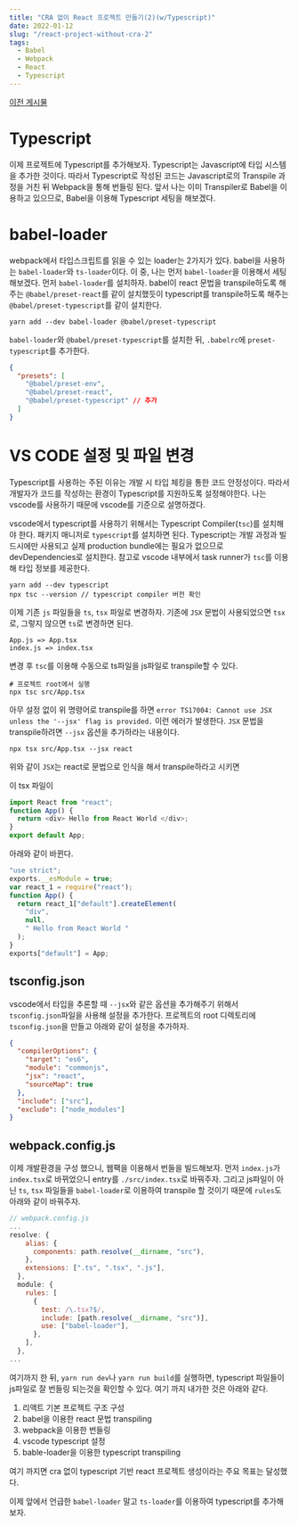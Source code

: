 ```yaml
---
title: "CRA 없이 React 프로젝트 만들기(2)(w/Typescript)"
date: 2022-01-12
slug: "/react-project-without-cra-2"
tags:
  - Babel
  - Webpack
  - React
  - Typescript
---
```


[이전 게시물](../react-project-without-cra-1)

# Typescript

이제 프로젝트에 Typescript를 추가해보자. Typescript는 Javascript에 타입 시스템을 추가한 것이다. 따라서 Typescript로 작성된 코드는 Javascript로의 Transpile 과정을 거친 뒤 Webpack을 통해 번들링 된다. 앞서 나는 이미 Transpiler로 Babel을 이용하고 있으므로, Babel을 이용해 Typescript 세팅을 해보겠다.

# babel-loader

webpack에서 타입스크립트를 읽을 수 있는 loader는 2가지가 있다. babel을 사용하는 `babel-loader`와 `ts-loader`이다. 이 중, 나는 먼저 `babel-loader`을 이용해서 세팅해보겠다. 먼저 `babel-loader`를 설치하자. babel이 react 문법을 transpile하도록 해주는 `@babel/preset-react`를 같이 설치했듯이 typescript를 transpile하도록 해주는 `@babel/preset-typescript`를 같이 설치한다.

```shell
yarn add --dev babel-loader @babel/preset-typescript
```

`babel-loader`와 `@babel/preset-typescript`를 설치한 뒤, `.babelrc`에 `preset-typescript`를 추가한다.

```json
{
  "presets": [
    "@babel/preset-env",
    "@babel/preset-react",
    "@babel/preset-typescript" // 추가
  ]
}
```

# VS CODE 설정 및 파일 변경

Typescript를 사용하는 주된 이유는 개발 시 타입 체킹을 통한 코드 안정성이다. 따라서 개발자가 코드를 작성하는 환경이 Typescript를 지원하도록 설정해야한다. 나는 vscode를 사용하기 때문에 vscode를 기준으로 설명하겠다.

vscode에서 typescript를 사용하기 위해서는 Typescript Compiler(`tsc`)를 설치해야 한다. 패키지 매니저로 `typescript`를 설치하면 된다. Typescript는 개발 과정과 빌드시에만 사용되고 실제 production bundle에는 필요가 없으므로 devDependencies로 설치한다. 참고로 vscode 내부에서 task runner가 `tsc`를 이용해 타입 정보를 제공한다.

```shell
yarn add --dev typescript
npx tsc --version // typescript compiler 버전 확인
```

이제 기존 `js` 파일들을 `ts`, `tsx` 파일로 변경하자. 기존에 `JSX` 문법이 사용되었으면 `tsx`로, 그렇지 않으면 `ts`로 변경하면 된다.

```text
App.js => App.tsx
index.js => index.tsx
```

변경 후 `tsc`를 이용해 수동으로 ts파일을 js파일로 transpile할 수 있다.

```shell
# 프로젝트 root에서 실행
npx tsc src/App.tsx
```

아무 설정 없이 위 명령어로 transpile를 하면 `error TS17004: Cannot use JSX unless the '--jsx' flag is provided.` 이런 에러가 발생한다. `JSX` 문법을 transpile하려면 `--jsx` 옵션을 추가하라는 내용이다.

```shell
npx tsx src/App.tsx --jsx react
```

위와 같이 `JSX`는 react로 문법으로 인식을 해서 transpile하라고 시키면

이 tsx 파일이

```ts
import React from "react";
function App() {
  return <div> Hello from React World </div>;
}
export default App;
```

아래와 같이 바뀐다.

```js
"use strict";
exports.__esModule = true;
var react_1 = require("react");
function App() {
  return react_1["default"].createElement(
    "div",
    null,
    " Hello from React World "
  );
}
exports["default"] = App;
```

## tsconfig.json

vscode에서 타입을 추론할 때 `--jsx`와 같은 옵션을 추가해주기 위해서 `tsconfig.json`파일을 사용해 설정을 추가한다. 프로젝트의 root 디렉토리에 `tsconfig.json`을 만들고 아래와 같이 설정을 추가하자.

```json
{
  "compilerOptions": {
    "target": "es6",
    "module": "commonjs",
    "jsx": "react",
    "sourceMap": true
  },
  "include": ["src"],
  "exclude": ["node_modules"]
}
```

## webpack.config.js

이제 개발환경을 구성 했으니, 웹팩을 이용해서 번들을 빌드해보자. 먼저 `index.js`가 `index.tsx`로 바뀌었으니 entry를 `./src/index.tsx`로 바꿔주자. 그리고 js파일이 아닌 `ts`, `tsx` 파일들을 `babel-loader`로 이용하여 transpile 할 것이기 때문에 `rules`도 아래와 같이 바꿔주자.

```js
// webpack.config.js
...
resolve: {
    alias: {
      components: path.resolve(__dirname, "src"),
    },
    extensions: [".ts", ".tsx", ".js"],
  },
  module: {
    rules: [
      {
        test: /\.tsx?$/,
        include: [path.resolve(__dirname, "src")],
        use: ["babel-loader"],
      },
    ],
  },
...
```

여기까지 한 뒤, `yarn run dev`나 `yarn run build`를 실행하면, typescript 파일들이 js파일로 잘 번들링 되는것을 확인할 수 있다. 여기 까지 내가한 것은 아래와 같다.
1. 리액트 기본 프로젝트 구조 구성
2. babel을 이용한 react 문법 transpiling
3. webpack을 이용한 번들링
4. vscode typescript 설정
4. bable-loader을 이용한 typescript transpiling


여기 까지면 cra 없이 typescript 기반 react 프로젝트 생성이라는 주요 목표는 달성했다. 

이제 앞에서 언급한 `babel-loader` 말고 `ts-loader`를 이용하여 typescript를 추가해보자. 